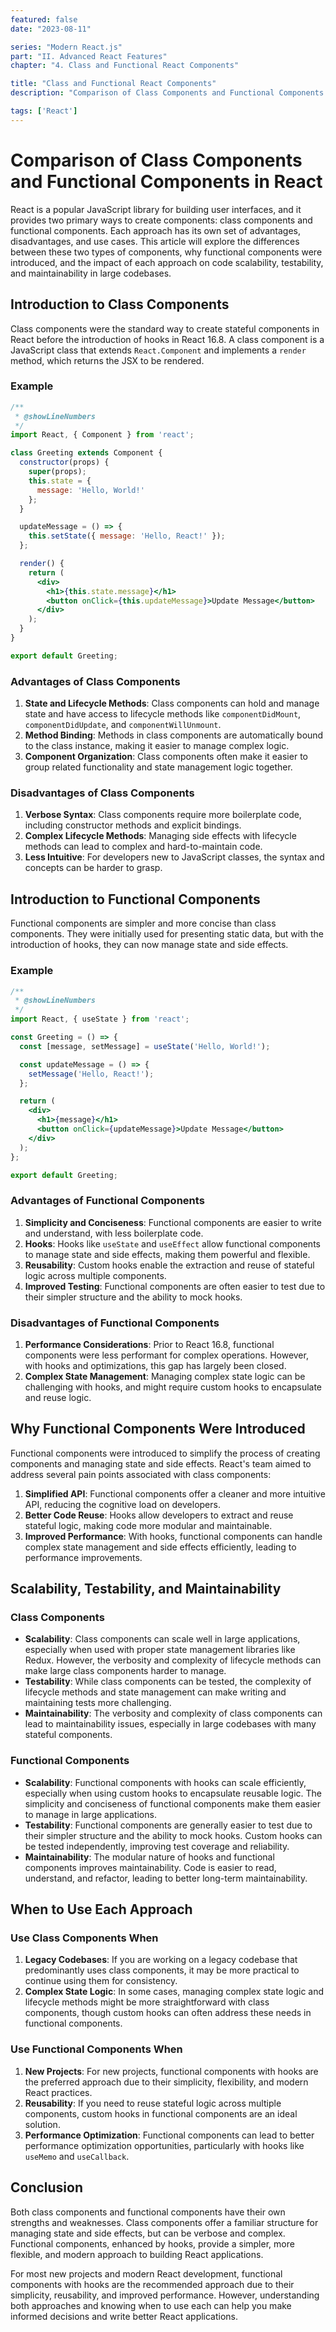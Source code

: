 ```yaml
---
featured: false
date: "2023-08-11"

series: "Modern React.js"
part: "II. Advanced React Features"
chapter: "4. Class and Functional React Components"

title: "Class and Functional React Components"
description: "Comparison of Class Components and Functional Components in React."

tags: ['React']
---
```


# Comparison of Class Components and Functional Components in React

React is a popular JavaScript library for building user interfaces, and it provides two primary ways to create components: class components and functional components. Each approach has its own set of advantages, disadvantages, and use cases. This article will explore the differences between these two types of components, why functional components were introduced, and the impact of each approach on code scalability, testability, and maintainability in large codebases.

## Introduction to Class Components

Class components were the standard way to create stateful components in React before the introduction of hooks in React 16.8. A class component is a JavaScript class that extends `React.Component` and implements a `render` method, which returns the JSX to be rendered.

### Example

```jsx
/**
 * @showLineNumbers
 */
import React, { Component } from 'react';

class Greeting extends Component {
  constructor(props) {
    super(props);
    this.state = {
      message: 'Hello, World!'
    };
  }

  updateMessage = () => {
    this.setState({ message: 'Hello, React!' });
  };

  render() {
    return (
      <div>
        <h1>{this.state.message}</h1>
        <button onClick={this.updateMessage}>Update Message</button>
      </div>
    );
  }
}

export default Greeting;
```

### Advantages of Class Components

1. **State and Lifecycle Methods**: Class components can hold and manage state and have access to lifecycle methods like `componentDidMount`, `componentDidUpdate`, and `componentWillUnmount`.
2. **Method Binding**: Methods in class components are automatically bound to the class instance, making it easier to manage complex logic.
3. **Component Organization**: Class components often make it easier to group related functionality and state management logic together.

### Disadvantages of Class Components

1. **Verbose Syntax**: Class components require more boilerplate code, including constructor methods and explicit bindings.
2. **Complex Lifecycle Methods**: Managing side effects with lifecycle methods can lead to complex and hard-to-maintain code.
3. **Less Intuitive**: For developers new to JavaScript classes, the syntax and concepts can be harder to grasp.

## Introduction to Functional Components

Functional components are simpler and more concise than class components. They were initially used for presenting static data, but with the introduction of hooks, they can now manage state and side effects.

### Example

```jsx
/**
 * @showLineNumbers
 */
import React, { useState } from 'react';

const Greeting = () => {
  const [message, setMessage] = useState('Hello, World!');

  const updateMessage = () => {
    setMessage('Hello, React!');
  };

  return (
    <div>
      <h1>{message}</h1>
      <button onClick={updateMessage}>Update Message</button>
    </div>
  );
};

export default Greeting;
```

### Advantages of Functional Components

1. **Simplicity and Conciseness**: Functional components are easier to write and understand, with less boilerplate code.
2. **Hooks**: Hooks like `useState` and `useEffect` allow functional components to manage state and side effects, making them powerful and flexible.
3. **Reusability**: Custom hooks enable the extraction and reuse of stateful logic across multiple components.
4. **Improved Testing**: Functional components are often easier to test due to their simpler structure and the ability to mock hooks.

### Disadvantages of Functional Components

1. **Performance Considerations**: Prior to React 16.8, functional components were less performant for complex operations. However, with hooks and optimizations, this gap has largely been closed.
2. **Complex State Management**: Managing complex state logic can be challenging with hooks, and might require custom hooks to encapsulate and reuse logic.

## Why Functional Components Were Introduced

Functional components were introduced to simplify the process of creating components and managing state and side effects. React's team aimed to address several pain points associated with class components:

1. **Simplified API**: Functional components offer a cleaner and more intuitive API, reducing the cognitive load on developers.
2. **Better Code Reuse**: Hooks allow developers to extract and reuse stateful logic, making code more modular and maintainable.
3. **Improved Performance**: With hooks, functional components can handle complex state management and side effects efficiently, leading to performance improvements.

## Scalability, Testability, and Maintainability

### Class Components

- **Scalability**: Class components can scale well in large applications, especially when used with proper state management libraries like Redux. However, the verbosity and complexity of lifecycle methods can make large class components harder to manage.
- **Testability**: While class components can be tested, the complexity of lifecycle methods and state management can make writing and maintaining tests more challenging.
- **Maintainability**: The verbosity and complexity of class components can lead to maintainability issues, especially in large codebases with many stateful components.

### Functional Components

- **Scalability**: Functional components with hooks can scale efficiently, especially when using custom hooks to encapsulate reusable logic. The simplicity and conciseness of functional components make them easier to manage in large applications.
- **Testability**: Functional components are generally easier to test due to their simpler structure and the ability to mock hooks. Custom hooks can be tested independently, improving test coverage and reliability.
- **Maintainability**: The modular nature of hooks and functional components improves maintainability. Code is easier to read, understand, and refactor, leading to better long-term maintainability.

## When to Use Each Approach

### Use Class Components When

1. **Legacy Codebases**: If you are working on a legacy codebase that predominantly uses class components, it may be more practical to continue using them for consistency.
2. **Complex State Logic**: In some cases, managing complex state logic and lifecycle methods might be more straightforward with class components, though custom hooks can often address these needs in functional components.

### Use Functional Components When

1. **New Projects**: For new projects, functional components with hooks are the preferred approach due to their simplicity, flexibility, and modern React practices.
2. **Reusability**: If you need to reuse stateful logic across multiple components, custom hooks in functional components are an ideal solution.
3. **Performance Optimization**: Functional components can lead to better performance optimization opportunities, particularly with hooks like `useMemo` and `useCallback`.

## Conclusion

Both class components and functional components have their own strengths and weaknesses. Class components offer a familiar structure for managing state and side effects, but can be verbose and complex. Functional components, enhanced by hooks, provide a simpler, more flexible, and modern approach to building React applications.

For most new projects and modern React development, functional components with hooks are the recommended approach due to their simplicity, reusability, and improved performance. However, understanding both approaches and knowing when to use each can help you make informed decisions and write better React applications.
